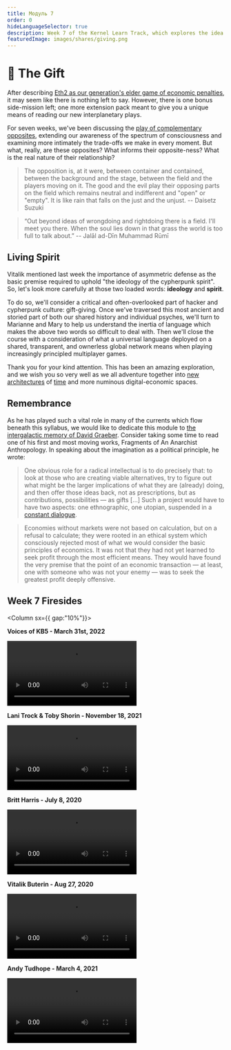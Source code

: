 ```yaml
---
title: Модуль 7
order: 0
hideLanguageSelector: true
description: Week 7 of the Kernel Learn Track, which explores the idea of gift-giving and its relationship to interplanetary-scale principled games played in languages which approach the perfect.
featuredImage: images/shares/giving.png
---
```


# 🎁 The Gift

After describing [Eth2 as our generation's elder game of economic penalties](/learn/module-6/serenity/#how-does-this-fit-into-kernel), 
it may seem like there is nothing left to say. However, there is one bonus side-mission left; 
one more extension pack meant to give you a unique means of reading our new interplanetary plays.

For seven weeks, we've been discussing the [play of complementary opposites](/learn/module-0/play-of-pattern), 
extending our awareness of the spectrum of consciousness and examining more intimately the 
trade-offs we make in every moment. But what, really, are these opposites? What informs their 
opposite-ness? What is the real nature of their relationship?

> The opposition is, at it were, between container and contained, between the background and 
the stage, between the field and the players moving on it. The good and the evil play their 
opposing parts on the field which remains neutral and indifferent and "open" or "empty". It is 
like rain that falls on the just and the unjust. -- Daisetz Suzuki

> “Out beyond ideas of wrongdoing and rightdoing there is a field. I'll meet you there. When 
the soul lies down in that grass the world is too full to talk about.” -- Jalāl ad-Dīn Muhammad Rūmī

## Living Spirit

Vitalik mentioned last week the importance of asymmetric defense as the basic premise required 
to uphold "the ideology of the cypherpunk spirit". So, let's look more carefully at those two 
loaded words: **ideology** and **spirit**.

To do so, we'll consider a critical and often-overlooked part of hacker and cypherpunk culture: 
gift-giving. Once we've traversed this most ancient and storied part of both our shared history 
and individual psyches, we'll turn to Marianne and Mary to help us understand the inertia of 
language which makes the above two words so difficult to deal with. Then we'll close the course 
with a consideration of what a universal language deployed on a shared, transparent, and 
ownerless global network means when playing increasingly principled multiplayer games.

Thank you for your kind attention. This has been an amazing exploration, and we wish you so 
very well as we all adventure together into [new architectures](/learn/module-4/the-garden/#shared-realities) 
of [time](/learn/module-3/time/) and more numinous digital-economic spaces. 

## Remembrance

As he has played such a vital role in many of the currents which flow beneath this syllabus, 
we would like to dedicate this module to [the intergalactic memory of David Graeber](/conversation/hospitality/). Consider taking some time to read one of his first and most moving works, <Link to="https://abahlali.org/files/Graeber.pdf">Fragments of An Anarchist Anthropology</Link>. In speaking about the imagination as a political principle, he wrote:

> One obvious role for a radical intellectual is to do precisely that: to look at those who are creating viable alternatives, try to figure out what might be the larger implications of what they are (already) doing, and then offer those ideas back, not as prescriptions, but as contributions, possibilities — as gifts [...] Such a project would have to have two aspects: one ethnographic, one utopian, suspended in a [constant dialogue](/learn/module-0/conversation/#old-gifts-anew).

> Economies without markets were not based on calculation, but on a refusal to calculate; they were rooted in an ethical system which consciously rejected most of what we would consider the basic principles of economics. It was not that they had not yet learned to seek profit through the most efficient means. They would have found the very premise that the point of an economic transaction — at least, one with someone who was not your enemy — was to seek the <Link to="https://www.brainpickings.org/2014/07/07/buddhist-economics-schumacher/">greatest profit deeply offensive</Link>. 

## Week 7 Firesides

<Column sx={{ gap:"10%"}}>

<Box>

**Voices of KB5 - March 31st, 2022**

<Video src="https://www.youtube-nocookie.com/embed/OJ0FqnQ8VZw?start=172" />

</Box>

<Box>

**Lani Trock & Toby Shorin - November 18, 2021**

<Video src="https://www.youtube-nocookie.com/embed/Bhda03-YOjk?start=268" />

</Box>

<Box>

**Britt Harris - July 8, 2020**

<Video src="https://www.youtube-nocookie.com/embed/wVDD2RWlr-8" />

</Box>

<Box>

**Vitalik Buterin - Aug 27, 2020**

<Video src="https://www.youtube-nocookie.com/embed/6u1xZqOe5pE?start=276" />

</Box>

<Box>

**Andy Tudhope - March 4, 2021**

<Video src="https://www.youtube-nocookie.com/embed/XHCv7e4NRAM?start=220" />

</Box>

</Column>